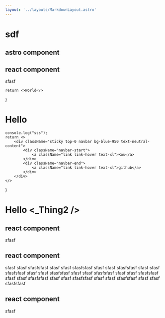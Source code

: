 ```yaml
---
layout: '../layouts/MarkdownLayout.astro'
---
```


# sdf

## astro component







<Navigation/>


## react component

sfasf




<ReactComponent client:load/>



<App3 client:load/>


    return <>World</>
}

# Hello <Thing />


    console.log("sss");
    return <>
        <div className="sticky top-0 navbar bg-blue-950 text-neutral-content">
            <div className="navbar-start">
                <a className="link link-hover text-xl">Kou</a>
            </div>
            <div className="navbar-end">
                <a className="link link-hover text-xl">github</a>
            </div>
        </div>
    </>
}

# Hello <_Thing2 />

## react component

sfasf


## react component

sfasf sfasf sfasfsfasf
sfasf sfasf sfasfsfasf
sfasf sfasf sfasfsfasf
sfasf sfasf sfasfsfasf
sfasf sfasf sfasfsfasf
sfasf sfasf sfasfsfasf
sfasf sfasf sfasfsfasf
sfasf sfasf sfasfsfasf
sfasf sfasf sfasfsfasf
sfasf sfasf sfasfsfasf
sfasf sfasf sfasfsfasf


## react component

sfasf

